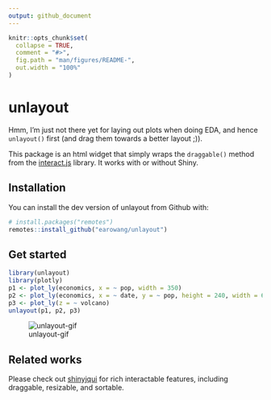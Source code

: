 ```yaml
---
output: github_document
---
```


<!-- README.md is generated from README.Rmd. Please edit that file -->

```r
knitr::opts_chunk$set(
  collapse = TRUE,
  comment = "#>",
  fig.path = "man/figures/README-",
  out.width = "100%"
)
```

# unlayout

<!-- badges: start -->
<!-- badges: end -->

Hmm, I'm just not there yet for laying out plots when doing EDA, and hence `unlayout()` first (and drag them towards a better layout ;)).

This package is an html widget that simply wraps the `draggable()` method from the [interact.js](https://interactjs.io) library. It works with or without Shiny.

## Installation

You can install the dev version of unlayout from Github with:

``` r
# install.packages("remotes")
remotes::install_github("earowang/unlayout")
```

## Get started

```r
library(unlayout)
library(plotly)
p1 <- plot_ly(economics, x = ~ pop, width = 350)
p2 <- plot_ly(economics, x = ~ date, y = ~ pop, height = 240, width = 600)
p3 <- plot_ly(z = ~ volcano)
unlayout(p1, p2, p3)
```

![unlayout-gif](man/figures/unlayout.gif)

## Related works

Please check out [shinyjqui](https://github.com/Yang-Tang/shinyjqui) for rich interactable features, including draggable, resizable, and sortable.
